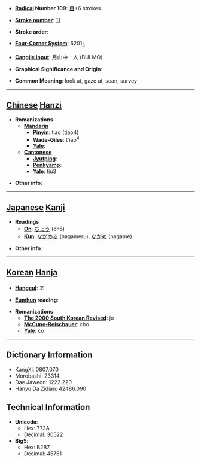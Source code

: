 * '''[[Wiktionary:Chinese radical index| Radical]] Number 109''': [[Wiktionary:Chinese radical index 目|目]]+6 strokes

* '''[[Wiktionary:Chinese total strokes index|Stroke number]]''': [[Wiktionary:Chinese total strokes index 11|11]]

* '''Stroke order''': 

* '''[[Wiktionary:Chinese four corner index|Four-Corner System]]''': 6201<sub>3</sub>

* '''[[Wiktionary:Chinese Cangjie index|Cangjie input]]''': 月山中一人 (BULMO)

* '''Graphical Significance and Origin''': 

* '''Common Meaning''': look at, gaze at, scan, survey

----

== [[Chinese]] [[Hanzi]] ==

* '''Romanizations'''
** '''[[Mandarin]]'''
*** '''[[Pinyin]]''': tiào (tiao4)
*** '''[[Wade-Giles]]''': t'iao<sup>4</sup>
*** '''[[Yale]]''': 
** '''[[Cantonese]]'''
*** '''[[Jyutping]]''':
*** '''[[Penkyamp]]''': 
*** '''[[Yale]]''': tiu3

* '''Other info''': 

----

== [[Japanese]] [[Kanji]] ==

* '''Readings'''
** '''[[On]]''': [[ちょう]] (chō)
** '''[[Kun]]''': [[ながめる]] (nagameru), [[ながめ]] (nagame)

* '''Other info''':  

----

== [[Korean]] [[Hanja]] ==

* '''[[Hangeul]]''': 조

* '''[[Eumhun]] reading''': 

* '''Romanizations'''
** '''[[The 2000 South Korean Revised Romanization|The 2000 South Korean Revised]]''': jo
** '''[[McCune-Reischauer]]''': cho
** '''[[Yale]]''': co

----

== Dictionary Information ==

* KangXi: 0807.070
* Morobashi: 23314
* Dae Jaweon: 1222.220
* Hanyu Da Zidian: 42486.090

== Technical Information ==

* '''Unicode''':
** Hex: 773A
** Decimal: 30522
* '''Big5''':
** Hex: B2B7
** Decimal: 45751
